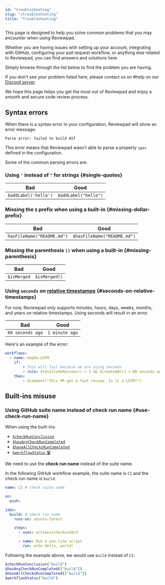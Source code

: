 ```yaml
---
id: "troubleshooting"
slug: "/troubleshooting"
title: "Troubleshooting"
---
```


This page is designed to help you solve common problems that you may encounter when using Reviewpad.

Whether you are having issues with setting up your account, integrating with GitHub, configuring your pull request workflow, or anything else related to Reviewpad, you can find answers and solutions here.

Simply browse through the list below to find the problem you are having.

If you don't see your problem listed here, please contact us on #help on our [Discord server](https://reviewpad.com/discord).

We hope this page helps you get the most out of Reviewpad and enjoy a smooth and secure code review process.

## Syntax errors

When there is a syntax error in your configuration, Reviewpad will show an error message:

`Parse error: failed to build AST`

This error means that Reviewpad wasn't able to parse a property `spec` defined in the configuration.

Some of the common parsing errors are:

### Using `'` instead of `"` for strings {#single-quotes}

| Bad                  | Good                  |
| -------------------- | --------------------- |
| `$addLabel('hello')` |  `$addLabel("hello")` |

### Missing the `$` prefix when using a built-in {#missing-dollar-prefix}

| Bad                        | Good                        |
| -------------------------- | --------------------------- |
| `hasFileName("README.md")` | `$hasFileName("README.md")` |

### Missing the parenthesis `()` when using a built-in {#missing-parenthesis}

| Bad         | Good           |
| ----------- | -------------- |
| `$isMerged` | `$isMerged()`  |

### Using `seconds` on [relative timestamps](./use-cases/timestamps/#relative-timestamps) {#seconds-on-relative-timestamps}

For now, Reviewpad only supports minutes, hours, days, weeks, months, and years on relative timestamps. Using seconds will result in an error.

| Bad                  | Good            |
| -------------------- | --------------- |
| `60 seconds ago`     | `1 minute ago`  |

Here's an example of the error:

```yml
workflows:
  - name: maybe-LGTM
    if:
        # This will fail because we are using seconds
        - rule: $totalCodeReviews() > 1 && $createdAt() < 60 seconds ago
    then:
        - $comment("This PR got a fast review. Is it a LGTM?")
```

## Built-ins misuse

### Using GitHub suite name instead of check run name {#use-check-run-name}

When using the built-ins:
- [`$checkRunConclusion`](./guides/built-ins/#checkrunconclusion)
- [`$hasAnyCheckRunCompleted`](./guides/built-ins/#hasanycheckruncompleted)
- [`$haveAllChecksRunCompleted`](./guides/built-ins/#haveallchecksruncompleted)
- [`$workflowStatus` 🗑️](./guides/built-ins/#workflowstatus)

We need to use the **check run name** instead of the suite name.

In the following GitHub workflow example, the suite name is `CI` and the check run name is `build`:

```yml
name: CI # check suite name

on:
  push:

jobs:
  build: # check run name
    runs-on: ubuntu-latest

    steps:
      - uses: actions/checkout@v3

      - name: Run a one-line script
        run: echo Hello, world!
```

Following the example above, we would use `build` instead of `CI`:

```bash
$checkRunConclusion("build")
$hasAnyCheckRunCompleted(["build"])
$haveAllChecksRunCompleted(["build"])
$workflowStatus("build")
```
